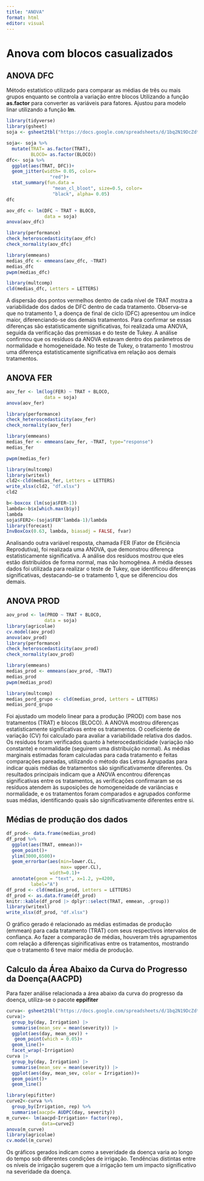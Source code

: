 ```yaml
---
title: "ANOVA"
format: html
editor: visual
---
```


# Anova com blocos casualizados

## ANOVA DFC

Método estatístico utilizado para comparar as médias de três ou mais grupos enquanto se controla a variação entre blocos
Utilizando a função **as.factor** para converter as variáveis para fatores.
Ajustou para modelo linar utilizando a função **lm**.

```r
library(tidyverse)
library(gsheet)
soja <- gsheet2tbl("https://docs.google.com/spreadsheets/d/1bq2N19DcZdtax2fQW9OHSGMR0X2__Z9T/edit#gid=866852711")

soja<- soja %>% 
  mutate(TRAT= as.factor(TRAT),
         BLOCO= as.factor(BLOCO))
dfc<- soja %>% 
  ggplot(aes(TRAT, DFC))+
  geom_jitter(width= 0.05, color=
                "red")+
  stat_summary(fun.data = 
                 "mean_cl_bloot", size=0.5, color=
                 "black", alpha= 0.05)
dfc

aov_dfc <- lm(DFC ~ TRAT + BLOCO,
              data = soja)
anova(aov_dfc)

library(performance)
check_heteroscedasticity(aov_dfc)
check_normality(aov_dfc)

library(emmeans)
medias_dfc <- emmeans(aov_dfc, ~TRAT)
medias_dfc
pwpm(medias_dfc)

library(multcomp)
cld(medias_dfc, Letters = LETTERS)
```
A dispersão dos pontos vermelhos dentro de cada nível de TRAT mostra a variabilidade dos dados de DFC dentro de cada tratamento.
Observa-se que no tratamento 1, a doença de final de ciclo (DFC) apresentou um índice maior, diferenciando-se dos demais tratamentos. Para confirmar se essas diferenças são estatisticamente significativas, foi realizada uma ANOVA, seguida da verificação das premissas e do teste de Tukey. A análise confirmou que os resíduos da ANOVA estavam dentro dos parâmetros de normalidade e homogeneidade. No teste de Tukey, o tratamento 1 mostrou uma diferença estatisticamente significativa em relação aos demais tratamentos.

## ANOVA FER
```r
aov_fer <- lm(log(FER) ~ TRAT + BLOCO,
              data = soja)
anova(aov_fer)

library(performance)
check_heteroscedasticity(aov_fer)
check_normality(aov_fer)

library(emmeans)
medias_fer <- emmeans(aov_fer, ~TRAT, type="response")
medias_fer

pwpm(medias_fer)

library(multcomp)
library(writexl)
cld2<-cld(medias_fer, Letters = LETTERS)
write_xlsx(cld2, "df.xlsx")
cld2

b<-boxcox (lm(soja$FER~1))
lambda<-b$x[which.max(b$y)]
lambda
soja$FER2<-(soja$FER^lambda-1)/lambda
library(forecast)
InvBoxCox(0.63, lambda, biasadj = FALSE, fvar)
```

Analisando outra variável resposta, chamada FER (Fator de Eficiência Reprodutiva), foi realizada uma ANOVA, que demonstrou diferença estatisticamente significativa. A análise dos resíduos mostrou que eles estão distribuídos de forma normal, mas não homogênea. A média desses dados foi utilizada para realizar o teste de Tukey, que identificou diferenças significativas, destacando-se o tratamento 1, que se diferenciou dos demais.

## ANOVA PROD


```r
aov_prod <- lm(PROD ~ TRAT + BLOCO,
              data = soja)
library(agricolae)
cv.model(aov_prod)
anova(aov_prod)
library(performance)
check_heteroscedasticity(aov_prod)
check_normality(aov_prod)

library(emmeans)
medias_prod <- emmeans(aov_prod, ~TRAT)
medias_prod
pwpm(medias_prod)

library(multcomp)
medias_pord_grupo <- cld(medias_prod, Letters = LETTERS)
medias_pord_grupo
```
Foi ajustado um modelo linear para a produção (PROD) com base nos tratamentos (TRAT) e blocos (BLOCO). A ANOVA mostrou diferenças estatisticamente significativas entre os tratamentos. O coeficiente de variação (CV) foi calculado para avaliar a variabilidade relativa dos dados. Os resíduos foram verificados quanto à heterocedasticidade (variação não constante) e normalidade (seguirem uma distribuição normal). As médias marginais estimadas foram calculadas para cada tratamento e feitas comparações pareadas, utilizando o método das Letras Agrupadas para indicar quais médias de tratamentos são significativamente diferentes. Os resultados principais indicam que a ANOVA encontrou diferenças significativas entre os tratamentos, as verificações confirmaram se os resíduos atendem às suposições de homogeneidade de variâncias e normalidade, e os tratamentos foram comparados e agrupados conforme suas médias, identificando quais são significativamente diferentes entre si.

## Médias de produção dos dados
```r
df_prod<- data.frame(medias_prod)
df_prod %>% 
  ggplot(aes(TRAT, emmean))+
  geom_point()+
  ylim(3000,6500)+
  geom_errorbar(aes(min=lower.CL, 
                    max= upper.CL),
                width=0.1)+
  annotate(geom = "text", x=1.2, y=4200,
         label="A")
df_prod <- cld(medias_prod, Letters = LETTERS)
df_prod <- as.data.frame(df_prod)
knitr::kable(df_prod |> dplyr::select(TRAT, emmean, .group))
library(writexl)
write_xlsx(df_prod, "df.xlsx")

```
 O gráfico gerado é relacionado as médias estimadas de produção (emmean) para cada tratamento (TRAT) com seus respectivos intervalos de confiança. Ao fazer a comparação de médias, houveram três agrupamentos com relação a diferenças siginificativas entre os tratamentos, mostrando que o tratamento 6 teve maior média de produção.

## Calculo da Área Abaixo da Curva do Progresso da Doença(AACPD)
Para fazer análise relacionada a área abaixo da curva do progresso da doença, utiliza-se o pacote **eppifiter**
```r
curva<- gsheet2tbl("https://docs.google.com/spreadsheets/d/1bq2N19DcZdtax2fQW9OHSGMR0X2__Z9T/edit#gid=1807247585")
curva|> 
  group_by(day, Irrigation) |> 
  summarise(mean_sev = mean(severity)) |> 
  ggplot(aes(day, mean_sev)) +
   geom_point(which = 0.05)+ 
  geom_line()+
  facet_wrap(~Irrigation)
curva |> 
  group_by(day, Irrigation) |> 
  summarise(mean_sev = mean(severity)) |> 
  ggplot(aes(day, mean_sev, color = Irrigation))+
  geom_point()+
  geom_line()

library(epifitter)
curve2<-curva %>% 
  group_by(Irrigation, rep) %>% 
  summarise(aacpd= AUDPC(day, severity))
m_curve<- lm(aacpd~Irrigation+ factor(rep),
             data=curve2)
anova(m_curve)
library(agricolae)
cv.model(m_curve)
```
Os gráficos gerados indicam como a severidade da doença varia ao longo do tempo sob diferentes condições de irrigação. Tendências distintas entre os níveis de irrigação sugerem que a irrigação tem um impacto significativo na severidade da doença.
